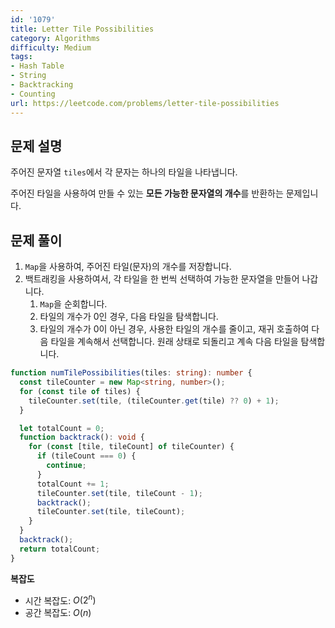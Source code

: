 ```yaml
---
id: '1079'
title: Letter Tile Possibilities
category: Algorithms
difficulty: Medium
tags:
- Hash Table
- String
- Backtracking
- Counting
url: https://leetcode.com/problems/letter-tile-possibilities
---
```


## 문제 설명

주어진 문자열 `tiles`에서 각 문자는 하나의 타일을 나타냅니다.

주어진 타일을 사용하여 만들 수 있는 **모든 가능한 문자열의 개수**를 반환하는 문제입니다.

## 문제 풀이

1. `Map`을 사용하여, 주어진 타일(문자)의 개수를 저장합니다.
2. 백트래킹을 사용하여서, 각 타일을 한 번씩 선택하여 가능한 문자열을 만들어 나갑니다.
   1. `Map`을 순회합니다.
   2. 타일의 개수가 0인 경우, 다음 타일을 탐색합니다.
   3. 타일의 개수가 0이 아닌 경우, 사용한 타일의 개수를 줄이고, 재귀 호출하여 다음 타일을 계속해서 선택합니다. 원래 상태로 되돌리고 계속 다음 타일을 탐색합니다.

```typescript filename="solution.ts" copy
function numTilePossibilities(tiles: string): number {
  const tileCounter = new Map<string, number>();
  for (const tile of tiles) {
    tileCounter.set(tile, (tileCounter.get(tile) ?? 0) + 1);
  }

  let totalCount = 0;
  function backtrack(): void {
    for (const [tile, tileCount] of tileCounter) {
      if (tileCount === 0) {
        continue;
      }
      totalCount += 1;
      tileCounter.set(tile, tileCount - 1);
      backtrack();
      tileCounter.set(tile, tileCount);
    }
  }
  backtrack();
  return totalCount;
}
```

**복잡도**

- 시간 복잡도: $O(2^n)$
- 공간 복잡도: $O(n)$

